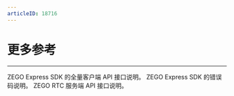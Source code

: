 ```yaml
---
articleID: 18716
---
```

# 更多参考

- - -

<CardGroup cols={2}>
  <Card title="客户端 API" href="!ExpressVideoSDK-function_list">
  ZEGO Express SDK 的全量客户端 API 接口说明。
</Card>
  <Card title="错误码" href="!ExpressVideoSDK-Error_Code/Error_Code">
  ZEGO Express SDK 的错误码说明。
</Card>
  <Card title="服务端 API" href="/article/19455">
  ZEGO RTC 服务端 API 接口说明。
</Card>
</CardGroup>

